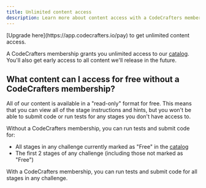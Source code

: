 ```yaml
---
title: Unlimited content access
description: Learn more about content access with a CodeCrafters membership.
---
```


<Tip>
  [Upgrade here](https://app.codecrafters.io/pay) to get unlimited content access.
</Tip>

A CodeCrafters membership grants you unlimited access to our [catalog](https://app.codecrafters.io/catalog). You'll also get early access to
all content we'll release in the future.

## What content can I access for free without a CodeCrafters membership?

All of our content is available in a "read-only" format for free. This means that you can view all of the stage instructions and hints, but
you won't be able to submit code or run tests for any stages you don't have access to.

Without a CodeCrafters membership, you can run tests and submit code for:

- All stages in any challenge currently marked as "Free" in the [catalog](https://app.codecrafters.io/catalog)
- The first 2 stages of any challenge (including those not marked as "Free")

With a CodeCrafters membership, you can run tests and submit code for all stages in any challenge.
